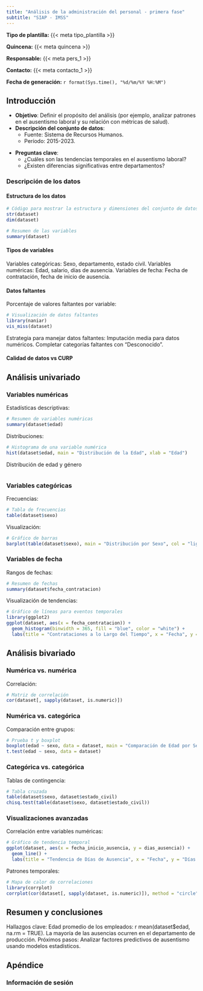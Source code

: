 ```yaml
---
title: "Análisis de la administración del personal - primera fase"
subtitle: "SIAP - IMSS"
---
```


**Tipo de plantilla:** {{< meta tipo_plantilla >}}

**Quincena:** {{< meta quincena >}}

**Responsable:** {{< meta pers_1 >}}

**Contacto:** {{< meta contacto_1 >}}

**Fecha de generación:** `r format(Sys.time(), "%d/%m/%Y %H:%M")`

<!-- Location of this qmd script is: -->

<!-- ~/Documents/work/science/devel/github/antoniojbt/oferta_educativa_laboral/oferta_educativa_laboral/report/template_qmd -->

\newpage
\tableofcontents
\newpage


## Introducción

-   **Objetivo**: Definir el propósito del análisis (por ejemplo, analizar patrones en el ausentismo laboral y su relación con métricas de salud).
-   **Descripción del conjunto de datos**:
    -   Fuente: Sistema de Recursos Humanos.
    -   Período: 2015-2023.

<!-- -   Tamaño: `#r nrow(dataset)` observaciones y `#r ncol(dataset)` variables. -->

-   **Preguntas clave**:
    -   ¿Cuáles son las tendencias temporales en el ausentismo laboral?
    -   ¿Existen diferencias significativas entre departamentos?

### Descripción de los datos

#### Estructura de los datos

```r
# Código para mostrar la estructura y dimensiones del conjunto de datos
str(dataset)
dim(dataset)

# Resumen de las variables
summary(dataset)
```

#### Tipos de variables

Variables categóricas: Sexo, departamento, estado civil.
Variables numéricas: Edad, salario, días de ausencia.
Variables de fecha: Fecha de contratación, fecha de inicio de ausencia.

#### Datos faltantes

Porcentaje de valores faltantes por variable:

```r
# Visualización de datos faltantes
library(naniar)
vis_miss(dataset)
```

Estrategia para manejar datos faltantes: Imputación media para datos numéricos.
Completar categorías faltantes con "Desconocido".

#### Calidad de datos vs CURP

## Análisis univariado

### Variables numéricas

Estadísticas descriptivas:

```r
# Resumen de variables numéricas
summary(dataset$edad)
```

Distribuciones:

```r
# Histograma de una variable numérica
hist(dataset$edad, main = "Distribución de la Edad", xlab = "Edad")
```

Distribución de edad y género

```r

```

### Variables categóricas

Frecuencias:

```r
# Tabla de frecuencias
table(dataset$sexo)
```

Visualización:

```r
# Gráfico de barras
barplot(table(dataset$sexo), main = "Distribución por Sexo", col = "lightblue")
```

### Variables de fecha

Rangos de fechas:

```r
# Resumen de fechas
summary(dataset$fecha_contratacion)
```

Visualización de tendencias:

```r
# Gráfico de líneas para eventos temporales
library(ggplot2)
ggplot(dataset, aes(x = fecha_contratacion)) +
  geom_histogram(binwidth = 365, fill = "blue", color = "white") +
  labs(title = "Contrataciones a lo Largo del Tiempo", x = "Fecha", y = "Conteo")
```

## Análisis bivariado

### Numérica vs. numérica

Correlación:

```r
# Matriz de correlación
cor(dataset[, sapply(dataset, is.numeric)])
```

### Numérica vs. categórica

Comparación entre grupos:

```r
# Prueba t y boxplot
boxplot(edad ~ sexo, data = dataset, main = "Comparación de Edad por Sexo")
t.test(edad ~ sexo, data = dataset)
```

### Categórica vs. categórica

Tablas de contingencia:

```r
# Tabla cruzada
table(dataset$sexo, dataset$estado_civil)
chisq.test(table(dataset$sexo, dataset$estado_civil))
```

### Visualizaciones avanzadas

Correlación entre variables numéricas:

```r
# Gráfico de tendencia temporal
ggplot(dataset, aes(x = fecha_inicio_ausencia, y = dias_ausencia)) +
  geom_line() +
  labs(title = "Tendencia de Días de Ausencia", x = "Fecha", y = "Días de Ausencia")
```

Patrones temporales:

```r
# Mapa de calor de correlaciones
library(corrplot)
corrplot(cor(dataset[, sapply(dataset, is.numeric)]), method = "circle")
```

## Resumen y conclusiones

Hallazgos clave: Edad promedio de los empleados: r mean(dataset\$edad, na.rm = TRUE).
La mayoría de las ausencias ocurren en el departamento de producción.
Próximos pasos: Analizar factores predictivos de ausentismo usando modelos estadísticos.

## Apéndice

### Información de sesión

<!-- `r sessionInfo()` -->
